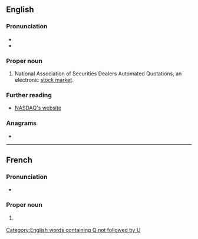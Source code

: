 ==English==
{{wp}}

===Pronunciation===
* {{IPA|en|/ˈnæzdæk/}}
* {{audio|en|En-us-NASDAQ.ogg|Audio (US)}}

===Proper noun===
{{en-proper noun}}

# National Association of Securities Dealers Automated Quotations, an electronic [[stock market]].

===Further reading===
* [http://www.nasdaq.com NASDAQ's website]

===Anagrams===
* {{anagrams|en|a=aadnqs|Q and As}}

[[Category:English words containing Q not followed by U]]
{{c|en|Stock market}}

----

==French==

===Pronunciation===
* {{fr-IPA}}

===Proper noun===
{{fr-proper noun|m}}

# {{l|en|NASDAQ}}
#: {{syn|fr|[[la]] [[Bourse électronique]]|l'[[indice composite]]}}